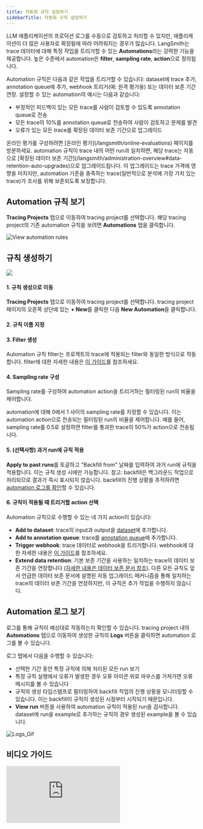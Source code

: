 ```yaml
---
title: 자동화 규칙 설정하기
sidebarTitle: 자동화 규칙 설정하기
---
```


LLM 애플리케이션의 프로덕션 로그를 수동으로 검토하고 처리할 수 있지만, 애플리케이션이 더 많은 사용자로 확장됨에 따라 어려워지는 경우가 많습니다.
LangSmith는 trace 데이터에 대해 특정 작업을 트리거할 수 있는 **Automations**라는 강력한 기능을 제공합니다.
높은 수준에서 automation은 **filter**, **sampling rate**, **action**으로 정의됩니다.

Automation 규칙은 다음과 같은 작업을 트리거할 수 있습니다: dataset에 trace 추가, annotation queue에 추가, webhook 트리거(예: 원격 평가용) 또는 데이터 보존 기간 연장. 설정할 수 있는 automation의 예시는 다음과 같습니다:

- 부정적인 피드백이 있는 모든 trace를 사람이 검토할 수 있도록 annotation queue로 전송
- 모든 trace의 10%를 annotation queue로 전송하여 사람이 검토하고 문제를 발견
- 오류가 있는 모든 trace를 확장된 데이터 보존 기간으로 업그레이드

<Info>
온라인 평가를 구성하려면 [온라인 평가](/langsmith/online-evaluations) 페이지를 방문하세요.
</Info>
<Note>automation 규칙이 trace 내의 어떤 run과 일치하면, 해당 trace는 자동으로 [확장된 데이터 보존 기간](/langsmith/administration-overview#data-retention-auto-upgrades)으로 업그레이드됩니다. 이 업그레이드는 trace 가격에 영향을 미치지만, automation 기준을 충족하는 trace(일반적으로 분석에 가장 가치 있는 trace)가 조사를 위해 보존되도록 보장합니다. </Note>


## Automation 규칙 보기

**Tracing Projects** 탭으로 이동하여 tracing project를 선택합니다. 해당 tracing project의 기존 automation 규칙을 보려면 **Automations** 탭을 클릭합니다.

![View automation rules](/langsmith/images/view-automation-rules.png)

## 규칙 생성하기

![](/langsmith/images/aq-spot-check-rule.gif)

#### 1. 규칙 생성으로 이동

**Tracing Projects** 탭으로 이동하여 tracing project를 선택합니다. tracing project 페이지의 오른쪽 상단에 있는 **+ New**를 클릭한 다음 **New Automation**을 클릭합니다.

#### 2. 규칙 이름 지정

#### 3. Filter 생성

Automation 규칙 filter는 프로젝트의 trace에 적용되는 filter와 동일한 방식으로 작동합니다. filter에 대한 자세한 내용은 [이 가이드](./filter-traces-in-application)를 참조하세요.

#### 4. Sampling rate 구성

Sampling rate를 구성하여 automation action을 트리거하는 필터링된 run의 비율을 제어합니다.

automation에 대해 0에서 1 사이의 sampling rate를 지정할 수 있습니다. 이는 automation action으로 전송되는 필터링된 run의 비율을 제어합니다. 예를 들어, sampling rate를 0.5로 설정하면 filter를 통과한 trace의 50%가 action으로 전송됩니다.

#### 5. (선택사항) 과거 run에 규칙 적용

**Apply to past runs**를 토글하고 "Backfill from" 날짜를 입력하여 과거 run에 규칙을 적용합니다. 이는 규칙 생성 시에만 가능합니다. 참고: backfill은 백그라운드 작업으로 처리되므로 결과가 즉시 표시되지 않습니다. backfill의 진행 상황을 추적하려면 [automation 로그를 확인](./rules#view-logs-for-your-automations)할 수 있습니다.

#### 6. 규칙이 적용될 때 트리거할 action 선택

Automation 규칙으로 수행할 수 있는 네 가지 action이 있습니다:

- **Add to dataset**: trace의 input과 output을 [dataset](/langsmith/evaluation-concepts#datasets)에 추가합니다.
- **Add to annotation queue**: trace를 [annotation queue](/langsmith/evaluation-concepts#annotation-queues)에 추가합니다.
- **Trigger webhook**: trace 데이터로 webhook을 트리거합니다. webhook에 대한 자세한 내용은 [이 가이드](./webhooks)를 참조하세요.
- **Extend data retention**: 기본 보존 기간을 사용하는 일치하는 trace의 데이터 보존 기간을 연장합니다 [(자세한 내용은 데이터 보존 문서 참조)](/langsmith/administration-overview#data-retention).
  다른 모든 규칙도 앞서 언급한 데이터 보존 문서에 설명된 자동 업그레이드 메커니즘을 통해 일치하는 trace의 데이터 보존 기간을 연장하지만,
  이 규칙은 추가 작업을 수행하지 않습니다.

## Automation 로그 보기

로그를 통해 규칙이 예상대로 작동하는지 확인할 수 있습니다. tracing project 내의 **Automations** 탭으로 이동하여 생성한 규칙의 **Logs** 버튼을 클릭하면 automation 로그를 볼 수 있습니다.

로그 탭에서 다음을 수행할 수 있습니다:

- 선택한 기간 동안 특정 규칙에 의해 처리된 모든 run 보기
- 특정 규칙 실행에서 오류가 발생한 경우 오류 아이콘 위로 마우스를 가져가면 오류 메시지를 볼 수 있습니다
- 규칙의 생성 타임스탬프로 필터링하여 backfill 작업의 진행 상황을 모니터링할 수 있습니다. 이는 backfill이 규칙이 생성된 시점부터 시작되기 때문입니다.
- **View run** 버튼을 사용하여 automation 규칙이 적용된 run을 검사합니다. dataset에 run을 example로 추가하는 규칙의 경우 생성된 example을 볼 수 있습니다.

![Logs_Gif](/langsmith/images/rule-logs.gif)

## 비디오 가이드
<iframe
  className="w-full aspect-video rounded-xl"
  src="https://www.youtube.com/embed/z69cBXTJFZ0?si=GBKQ9_muHR1zllLl"
  title="YouTube video player"
  frameBorder="0"
  allow="accelerometer; autoplay; clipboard-write; encrypted-media; gyroscope; picture-in-picture"
  allowFullScreen
></iframe>